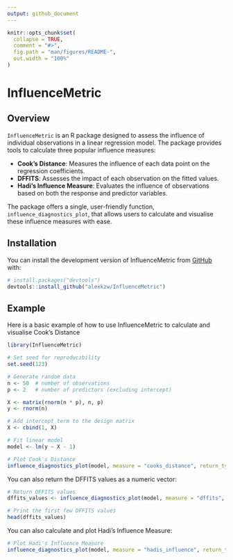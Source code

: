 ```yaml
---
output: github_document
---
```


<!-- README.md is generated from README.Rmd. Please edit that file -->

```r
knitr::opts_chunk$set(
  collapse = TRUE,
  comment = "#>",
  fig.path = "man/figures/README-",
  out.width = "100%"
)
```

# InfluenceMetric

<!-- badges: start -->
<!-- badges: end -->

## Overview

`InfluenceMetric` is an R package designed to assess the influence of individual observations in a linear regression model. The package provides tools to calculate three popular influence measures:

- **Cook's Distance**: Measures the influence of each data point on the regression coefficients.
- **DFFITS**: Assesses the impact of each observation on the fitted values.
- **Hadi's Influence Measure**: Evaluates the influence of observations based on both the response and predictor variables.

The package offers a single, user-friendly function, `influence_diagnostics_plot`, that allows users to calculate and visualise these influence measures with ease.

## Installation

You can install the development version of InfluenceMetric from [GitHub](https://github.com/) with:

``` r
# install.packages("devtools")
devtools::install_github("alexkzw/InfluenceMetric")
```

## Example

Here is a basic example of how to use InfluenceMetric to calculate and visualise Cook's Distance
```r
library(InfluenceMetric)

# Set seed for reproducibility
set.seed(123)

# Generate random data
n <- 50  # number of observations
p <- 2   # number of predictors (excluding intercept)

X <- matrix(rnorm(n * p), n, p)
y <- rnorm(n)

# Add intercept term to the design matrix
X <- cbind(1, X)

# Fit linear model
model <- lm(y ~ X - 1)

# Plot Cook's Distance
influence_diagnostics_plot(model, measure = "cooks_distance", return_type = "plot", X, y)
```

You can also return the DFFITS values as a numeric vector:
```r
# Return DFFITS values
dffits_values <- influence_diagnostics_plot(model, measure = "dffits", return_type = "measure", X, y)

# Print the first few DFFITS values
head(dffits_values)
```

You can also calculate and plot Hadi's Influence Measure:
```r
# Plot Hadi's Influence Measure
influence_diagnostics_plot(model, measure = "hadis_influence", return_type = "plot", X, y)
```

